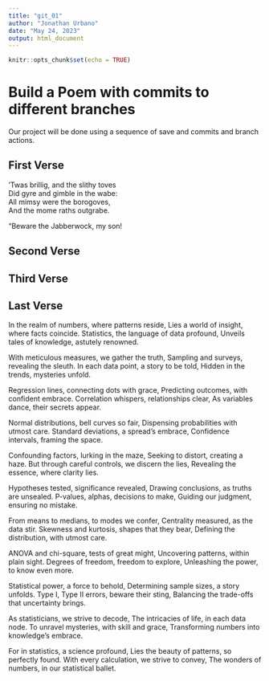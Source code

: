 ```yaml
---
title: "git_01"
author: "Jonathan Urbano"
date: "May 24, 2023"
output: html_document
---
```


```r
knitr::opts_chunk$set(echo = TRUE)
```
# Build a Poem with commits to different branches
Our project will be done using a sequence of save and commits and branch actions.
<!-- Do not modify or change any text in "!--" bracketed areas such as this --- these are instructions to
you, if you change any of this the git program will notice it and compromise your git merging strategy !-->

## First Verse 
<!--Put the first five lines of a poem by Lewis Carrol in this section!-->
’Twas brillig, and the slithy toves    
      Did gyre and gimble in the wabe:    
All mimsy were the borogoves,    
      And the mome raths outgrabe.    
    
“Beware the Jabberwock, my son! 
  
## Second Verse
<!--Put the first five lines of a poem by Robert Frost here!-->

  
## Third Verse
<!--Put the first two verses of The Walrus and the Carpenter here!-->
 
        
## Last Verse
<!--Put a short poem you created using ChatGPT of 20-30 lines,here!-->
 In the realm of numbers, where patterns reside,
Lies a world of insight, where facts coincide.
Statistics, the language of data profound,
Unveils tales of knowledge, astutely renowned.

With meticulous measures, we gather the truth,
Sampling and surveys, revealing the sleuth.
In each data point, a story to be told,
Hidden in the trends, mysteries unfold.

Regression lines, connecting dots with grace,
Predicting outcomes, with confident embrace.
Correlation whispers, relationships clear,
As variables dance, their secrets appear.

Normal distributions, bell curves so fair,
Dispensing probabilities with utmost care.
Standard deviations, a spread's embrace,
Confidence intervals, framing the space.

Confounding factors, lurking in the maze,
Seeking to distort, creating a haze.
But through careful controls, we discern the lies,
Revealing the essence, where clarity lies.

Hypotheses tested, significance revealed,
Drawing conclusions, as truths are unsealed.
P-values, alphas, decisions to make,
Guiding our judgment, ensuring no mistake.

From means to medians, to modes we confer,
Centrality measured, as the data stir.
Skewness and kurtosis, shapes that they bear,
Defining the distribution, with utmost care.

ANOVA and chi-square, tests of great might,
Uncovering patterns, within plain sight.
Degrees of freedom, freedom to explore,
Unleashing the power, to know even more.

Statistical power, a force to behold,
Determining sample sizes, a story unfolds.
Type I, Type II errors, beware their sting,
Balancing the trade-offs that uncertainty brings.

As statisticians, we strive to decode,
The intricacies of life, in each data node.
To unravel mysteries, with skill and grace,
Transforming numbers into knowledge's embrace.

For in statistics, a science profound,
Lies the beauty of patterns, so perfectly found.
With every calculation, we strive to convey,
The wonders of numbers, in our statistical ballet.  
    